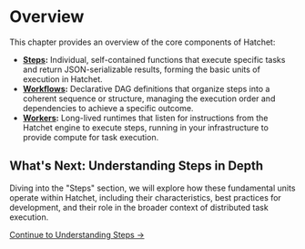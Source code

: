 # Overview

This chapter provides an overview of the core components of Hatchet:

- **[Steps](./steps):** Individual, self-contained functions that execute specific tasks and return JSON-serializable results, forming the basic units of execution in Hatchet.
- **[Workflows](./workflows):** Declarative DAG definitions that organize steps into a coherent sequence or structure, managing the execution order and dependencies to achieve a specific outcome.
- **[Workers](./workers):** Long-lived runtimes that listen for instructions from the Hatchet engine to execute steps, running in your infrastructure to provide compute for task execution.

## What's Next: Understanding Steps in Depth

Diving into the "Steps" section, we will explore how these fundamental units operate within Hatchet, including their characteristics, best practices for development, and their role in the broader context of distributed task execution.

[Continue to Understanding Steps →](./steps)
